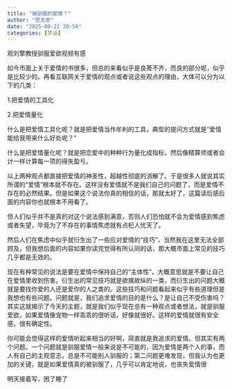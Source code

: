 ```yaml
---
title: "被驯服的爱情？"
author: "思无邪"
date: "2025-08-21 20:58"
categories: [梦话]
---
```


观刘擎教授驯服爱欲视频有感

如今市面上关于爱情的书很多，但总的来看似乎是良莠不齐，而良的部分呢，似乎是比较少的。再看互联网关于爱情的观点或者说这些观点的理由，大体可以分为以下的几类：

1.把爱情的工具化

2.把爱情量化

什么是把爱情工具化呢？就是把爱情当作牟利的工具，典型的提问方式就是“爱情能给我带来什么好处呢？”

什么是把爱情量化呢？就是把恋爱中的种种行为量化成指标，然后像精算师或者会计一样计算每一项的得失盈亏。

以上两种观点都直接把爱情的神圣性，超越性彻底的消解了。于是很多人就说其实所谓的“爱情”根本就不存在。这样没有爱情就不是我们自己的问题了，而是爱情不存在的必然结果。但是如果这个说法你真的相信的话，那就太好了，这篇读后感后面的内容你也就根本不用看了。

但人们似乎并不是真的对这个说法感到满意，否则人们恐怕就不会为爱情感到焦虑或者失望，毕竟为了不存在的事情焦虑就有点杞人忧天了。

然后人们在焦虑中似乎就衍生出了一些应对爱情的“技巧”，当然我在这里无法全部顾及，但我想后面的内容如果你读完觉得有所认同的话，那大概市面上常见的技巧几乎都是无效的。

现在有种常见的说法是要在爱情中保持自己的“主体性”，大概意思就是不要让自己在爱情里收到伤害。衍生出的常见技巧就是欲擒故纵的一类，而衍生出的问题大概就是要找你爱的人还是爱你的人之类的。这些技巧和问题看起来似乎有些道理但是我想也有些问题。问题就是，我们追求爱情的目的是什么？是让自己不受伤害吗？其实这就揭示了今天的主题，就是我们似乎现在总有一种观点或者想法，就是驯服爱欲，如果爱情像宠物一样乖乖的很听话，好像就很好。这样的爱情就很有安全感，很有确定性。

你可能会觉得这样的爱情听起来相当的好啊，简直就是我追求的爱情。但其实有两个问题。一个问题就是驯服爱情一般来说是不可能的，因为爱情是两个人的事，而人有自己的主观意志，总是不可能别人驯服的；第二问题更难发现，但我认为也更加的关键，就是如果爱情真的被驯服了，几乎可以肯定地说，也丧失爱情很

明天接着写，困了睡了